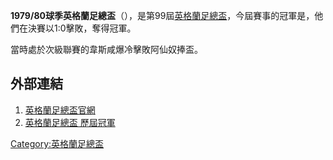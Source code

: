 '''1979/80球季英格蘭足總盃'''（{{lang-en|FA Cup}}），是第99屆[[英格蘭足總盃|英格蘭足總盃]]，今屆賽事的冠軍是{{fc|韋斯咸}}，他們在決賽以1:0擊敗{{fc|阿仙奴}}，奪得冠軍。

當時處於次級聯賽的韋斯咸爆冷擊敗阿仙奴捧盃。

==外部連結==
#[http://www.thefa.com/thefacup 英格蘭足總盃官網]{{Webarchive|url=https://wayback.archive-it.org/all/20120424194609/http://www.thefa.com/TheFACup |date=2012-04-24 }}
#[http://www.worldfootball.net/winner/eng-fa-cup/ 英格蘭足總盃 歷屆冠軍]{{Wayback|url=http://www.worldfootball.net/winner/eng-fa-cup/ |date=20190102002248 }}

{{英格兰足总杯}}

[[Category:英格蘭足總盃|Category:英格蘭足總盃]]


{{soccer-stub}}